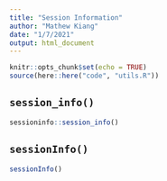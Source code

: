 ```yaml
---
title: "Session Information"
author: "Mathew Kiang"
date: "1/7/2021"
output: html_document
---
```


```r
knitr::opts_chunk$set(echo = TRUE)
source(here::here("code", "utils.R"))
```

## `session_info()`

```r
sessioninfo::session_info()
```

## `sessionInfo()`

```r
sessionInfo()
```
